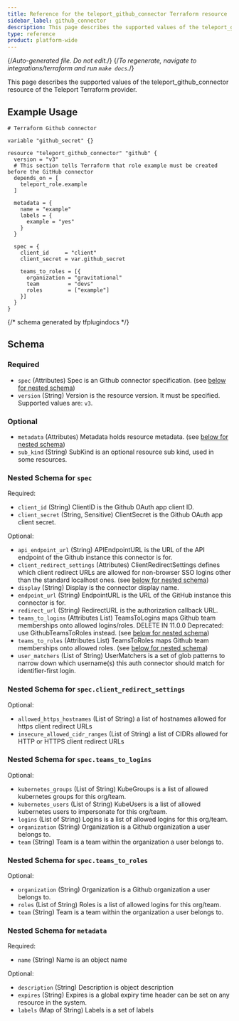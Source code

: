 ```yaml
---
title: Reference for the teleport_github_connector Terraform resource
sidebar_label: github_connector
description: This page describes the supported values of the teleport_github_connector resource of the Teleport Terraform provider.
type: reference
product: platform-wide
---
```


{/*Auto-generated file. Do not edit.*/}
{/*To regenerate, navigate to integrations/terraform and run `make docs`.*/}

This page describes the supported values of the teleport_github_connector resource of the Teleport Terraform provider.




## Example Usage

```hcl
# Terraform Github connector

variable "github_secret" {}

resource "teleport_github_connector" "github" {
  version = "v3"
  # This section tells Terraform that role example must be created before the GitHub connector
  depends_on = [
    teleport_role.example
  ]

  metadata = {
    name = "example"
    labels = {
      example = "yes"
    }
  }

  spec = {
    client_id     = "client"
    client_secret = var.github_secret

    teams_to_roles = [{
      organization = "gravitational"
      team         = "devs"
      roles        = ["example"]
    }]
  }
}
```

{/*  schema generated by tfplugindocs */}
## Schema

### Required

- `spec` (Attributes) Spec is an Github connector specification. (see [below for nested schema](#nested-schema-for-spec))
- `version` (String) Version is the resource version. It must be specified. Supported values are: `v3`.

### Optional

- `metadata` (Attributes) Metadata holds resource metadata. (see [below for nested schema](#nested-schema-for-metadata))
- `sub_kind` (String) SubKind is an optional resource sub kind, used in some resources.

### Nested Schema for `spec`

Required:

- `client_id` (String) ClientID is the Github OAuth app client ID.
- `client_secret` (String, Sensitive) ClientSecret is the Github OAuth app client secret.

Optional:

- `api_endpoint_url` (String) APIEndpointURL is the URL of the API endpoint of the Github instance this connector is for.
- `client_redirect_settings` (Attributes) ClientRedirectSettings defines which client redirect URLs are allowed for non-browser SSO logins other than the standard localhost ones. (see [below for nested schema](#nested-schema-for-specclient_redirect_settings))
- `display` (String) Display is the connector display name.
- `endpoint_url` (String) EndpointURL is the URL of the GitHub instance this connector is for.
- `redirect_url` (String) RedirectURL is the authorization callback URL.
- `teams_to_logins` (Attributes List) TeamsToLogins maps Github team memberships onto allowed logins/roles.  DELETE IN 11.0.0 Deprecated: use GithubTeamsToRoles instead. (see [below for nested schema](#nested-schema-for-specteams_to_logins))
- `teams_to_roles` (Attributes List) TeamsToRoles maps Github team memberships onto allowed roles. (see [below for nested schema](#nested-schema-for-specteams_to_roles))
- `user_matchers` (List of String) UserMatchers is a set of glob patterns to narrow down which username(s) this auth connector should match for identifier-first login.

### Nested Schema for `spec.client_redirect_settings`

Optional:

- `allowed_https_hostnames` (List of String) a list of hostnames allowed for https client redirect URLs
- `insecure_allowed_cidr_ranges` (List of String) a list of CIDRs allowed for HTTP or HTTPS client redirect URLs


### Nested Schema for `spec.teams_to_logins`

Optional:

- `kubernetes_groups` (List of String) KubeGroups is a list of allowed kubernetes groups for this org/team.
- `kubernetes_users` (List of String) KubeUsers is a list of allowed kubernetes users to impersonate for this org/team.
- `logins` (List of String) Logins is a list of allowed logins for this org/team.
- `organization` (String) Organization is a Github organization a user belongs to.
- `team` (String) Team is a team within the organization a user belongs to.


### Nested Schema for `spec.teams_to_roles`

Optional:

- `organization` (String) Organization is a Github organization a user belongs to.
- `roles` (List of String) Roles is a list of allowed logins for this org/team.
- `team` (String) Team is a team within the organization a user belongs to.



### Nested Schema for `metadata`

Required:

- `name` (String) Name is an object name

Optional:

- `description` (String) Description is object description
- `expires` (String) Expires is a global expiry time header can be set on any resource in the system.
- `labels` (Map of String) Labels is a set of labels
